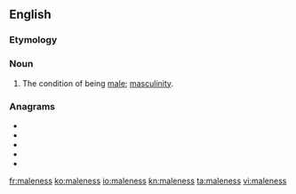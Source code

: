 ==English==

===Etymology===
{{suffix|male|ness|lang=en}}

===Noun===
{{en-noun|~|es}}

# The condition of being [[male]]; [[masculinity]].

===Anagrams===
* {{l|en|lameness}}
* {{l|en|maneless}}
* {{l|en|meanless}}
* {{l|en|nameless}}
* {{l|en|salesmen}}

[[fr:maleness]]
[[ko:maleness]]
[[io:maleness]]
[[kn:maleness]]
[[ta:maleness]]
[[vi:maleness]]